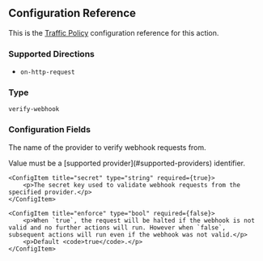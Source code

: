 
## Configuration Reference

This is the [Traffic Policy](/docs/traffic-policy/) configuration
reference for this action.

### Supported Directions

- `on-http-request`

### Type

`verify-webhook`

### Configuration Fields

<Config>
    <ConfigItem title="provider" type="string" required={true}>
        <p>The name of the provider to verify webhook requests from.</p>
        <p>Value must be a [supported provider](#supported-providers) identifier.</p>
    </ConfigItem>

    <ConfigItem title="secret" type="string" required={true}>
        <p>The secret key used to validate webhook requests from the specified provider.</p>
    </ConfigItem>

    <ConfigItem title="enforce" type="bool" required={false}>
        <p>When `true`, the request will be halted if the webhook is not valid and no further actions will run. However when `false`, subsequent actions will run even if the webhook was not valid.</p>
        <p>Default <code>true</code>.</p>
    </ConfigItem>

</Config>
